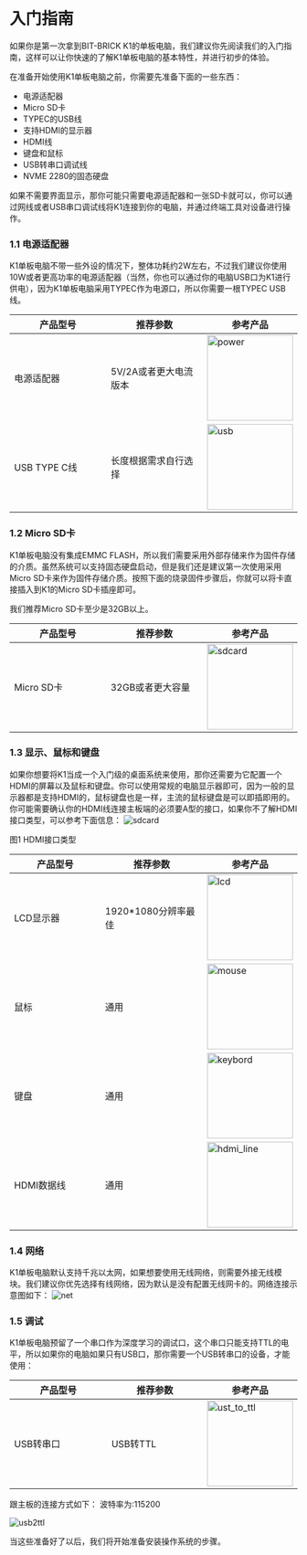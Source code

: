 
# 入门指南

如果你是第一次拿到BIT-BRICK K1的单板电脑，我们建议你先阅读我们的入门指南，这样可以让你快速的了解K1单板电脑的基本特性，并进行初步的体验。

在准备开始使用K1单板电脑之前，你需要先准备下面的一些东西：

- 电源适配器
- Micro SD卡
- TYPEC的USB线
- 支持HDMI的显示器
- HDMI线
- 键盘和鼠标
- USB转串口调试线
- NVME 2280的固态硬盘

如果不需要界面显示，那你可能只需要电源适配器和一张SD卡就可以，你可以通过网线或者USB串口调试线将K1连接到你的电脑，并通过终端工具对设备进行操作。

### 1.1 电源适配器

K1单板电脑不带一些外设的情况下，整体功耗约2W左右，不过我们建议你使用10W或者更高功率的电源适配器（当然，你也可以通过你的电脑USB口为K1进行供电），因为K1单板电脑采用TYPEC作为电源口，所以你需要一根TYPEC USB线。

| 产品型号 <img width="150"/>| 推荐参数<img width="150"/> | 参考产品 |
|----------|----------|----------|
| 电源适配器  | 5V/2A或者更大电流版本 |<img src="/img/k1/getting-started/preparation/power_adapter.png" alt="power" width="150" />   |
| USB TYPE C线 | 长度根据需求自行选择 |<img src="/img/k1/getting-started/preparation/usb_typec.png" alt="usb" width="150" />  |

### 1.2 Micro SD卡

K1单板电脑没有集成EMMC FLASH，所以我们需要采用外部存储来作为固件存储的介质。虽然系统可以支持固态硬盘启动，但是我们还是建议第一次使用采用Micro SD卡来作为固件存储介质。按照下面的烧录固件步骤后，你就可以将卡直接插入到K1的Micro SD卡插座即可。

我们推荐Micro SD卡至少是32GB以上。

| 产品型号<img width="150"/> | 推荐参数<img width="150"/> | 参考产品 |
|----------|----------|----------|
| Micro SD卡 | 32GB或者更大容量 | <img src="/img/k1/getting-started/preparation/sdcard.png" alt="sdcard" width="150" />  |

### 1.3 显示、鼠标和键盘

如果你想要将K1当成一个入门级的桌面系统来使用，那你还需要为它配置一个HDMI的屏幕以及鼠标和键盘。你可以使用常规的电脑显示器即可，因为一般的显示器都是支持HDMI的，鼠标键盘也是一样，主流的鼠标键盘是可以即插即用的。你可能需要确认你的HDMI线连接主板端的必须要A型的接口，如果你不了解HDMI接口类型，可以参考下面信息：
<img src="/img/k1/getting-started/preparation/hdmi_type.png" alt="sdcard"  />

<div style={{textAlign: 'center'}}>图1 HDMI接口类型</div>

| 产品型号 <img width="150"/>| 推荐参数<img width="150"/> | 参考产品 |
|----------|----------|----------|
| LCD显示器 | 1920*1080分辨率最佳 | <img src="/img/k1/getting-started/preparation/lcd.png" alt="lcd" width="150" /> |
| 鼠标 | 通用 | <img src="/img/k1/getting-started/preparation/mouse.png" alt="mouse" width="150" /> |
| 键盘 | 通用 | <img src="/img/k1/getting-started/preparation/keybord.png" alt="keybord" width="150" /> |
| HDMI数据线 | 通用 | <img src="/img/k1/getting-started/preparation/hdmi_line.png" alt="hdmi_line" width="150" /> |

### 1.4 网络

K1单板电脑默认支持千兆以太网，如果想要使用无线网络，则需要外接无线模块。我们建议你优先选择有线网络，因为默认是没有配置无线网卡的。网络连接示意图如下：
![net](/img/k1/getting-started/preparation/net.jpg)

### 1.5 调试

K1单板电脑预留了一个串口作为深度学习的调试口，这个串口只能支持TTL的电平，所以如果你的电脑如果只有USB口，那你需要一个USB转串口的设备，才能使用：

| 产品型号 <img width="150"/>| 推荐参数<img width="150"/> | 参考产品 |
|----------|----------|----------|
| USB转串口 | USB转TTL |<img src="/img/k1/getting-started/preparation/ust_to_ttl.png" alt="ust_to_ttl" width="150" />  |

跟主板的连接方式如下：
波特率为:115200

![usb2ttl](/img/k1/getting-started/preparation/usb2ttl.jpg)

当这些准备好了以后，我们将开始准备安装操作系统的步骤。
